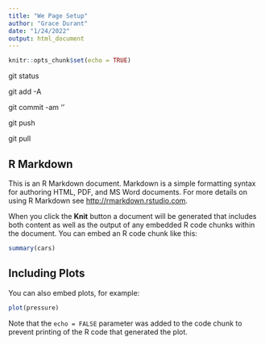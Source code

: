 ```yaml
---
title: "We Page Setup"
author: "Grace Durant"
date: "1/24/2022"
output: html_document
---
```


```r
knitr::opts_chunk$set(echo = TRUE)
```
git status 

git add -A 

git commit -am '<message starting with action verb>' 

git push 

git pull 

## R Markdown

This is an R Markdown document. Markdown is a simple formatting syntax for authoring HTML, PDF, and MS Word documents. For more details on using R Markdown see <http://rmarkdown.rstudio.com>.

When you click the **Knit** button a document will be generated that includes both content as well as the output of any embedded R code chunks within the document. You can embed an R code chunk like this:

```r
summary(cars)
```

## Including Plots

You can also embed plots, for example:

```r
plot(pressure)
```

Note that the `echo = FALSE` parameter was added to the code chunk to prevent printing of the R code that generated the plot.
